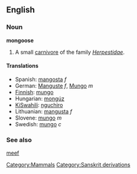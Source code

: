 ==English==
===Noun===
'''mongoose'''
{{wikipedia}}
# A small [[carnivore]] of the family ''[[Herpestidae]]''.

====Translations====
*Spanish: [[mangosta]] ''f''
*German: [[Manguste]] ''f'', [[Mungo]] ''m''
*[[Finnish]]: [[mungo]]
*Hungarian: [[mongúz]]
*[[KiSwahili]]: [[nguchiro]]
*Lithuanian: [[mangusta]] ''f''
*Slovene: [[mungo]] ''m''
*Swedish: [[mungo]] ''c''

===See also===
[[meef]]

[[Category:Mammals]]
[[Category:Sanskrit derivations]]